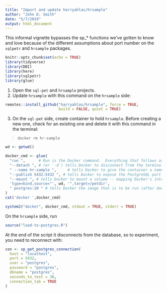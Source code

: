 ```yaml
---
title: "Import and update harryahlas/hrsample"
author: "John D. Smith"
date: "5/7/2019"
output: html_document
---
```


This informal vignette bypasses the sp_* functions we've gotten to know and love because of the different assumptions about port number on the `sqlpetr` and `hrsample` packages.
```r
knitr::opts_chunk$set(echo = TRUE)
library(tidyverse)
library(DBI)
library(here)
library(sqlpetr)
library(glue)

```

1. Open the `sql-pet` and `hrsample` projects.
2. Update `hrsample` with this command on the `hrsample` side:

```r
remotes::install_github("harryahlas/hrsample", force = TRUE, 
                        build = FALSE, quiet = TRUE)

```

3. On the `sql-pet` side, create container to hold `hrsample`. Before creating a new one, check for an existing one and delete it with this command in the terminal:

>  `docker rm hr-sample`

```r
wd <- getwd()

docker_cmd <- glue(
  "run ",      # Run is the Docker command.  Everything that follows are `run` parameters.
  "--detach ", # (or `-d`) tells Docker to disconnect from the terminal / program issuing the command
  " --name hr-sample ",     # tells Docker to give the container a name: `sql-pet`
  "--publish 5432:5432 ", # tells Docker to expose the PostgreSQL port 5432 to the local network with 5432
  "--mount ", # tells Docker to mount a volume -- mapping Docker's internal file structure to the host file structure
  'type=bind,source="', wd, '",target=/petdir',
  " postgres:10 " # tells Docker the image that is to be run (after downloading if necessary)
)
cat('docker ',docker_cmd)

system2("docker", docker_cmd, stdout = TRUE, stderr = TRUE)

```

On the `hrsample` side, run 

```r
source("load-to-postgres.R")
```
At the end of the script it disconnects from the database, so to experiment, you need to reconnect with:
```r
con <- sp_get_postgres_connection(
  host = "localhost",
  port = 5432,
  user = "postgres",
  password = "postgres",
  dbname = "postgres",
  seconds_to_test = 30, 
  connection_tab = TRUE
)

```

